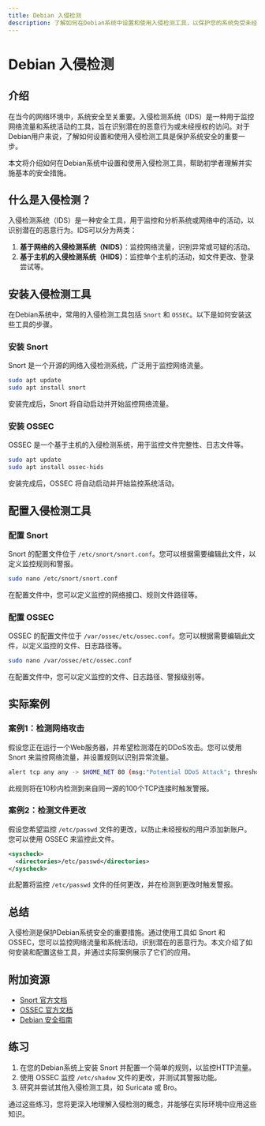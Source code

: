 ```yaml
---
title: Debian 入侵检测
description: 了解如何在Debian系统中设置和使用入侵检测工具，以保护您的系统免受未经授权的访问和攻击。
---
```


# Debian 入侵检测

## 介绍

在当今的网络环境中，系统安全至关重要。入侵检测系统（IDS）是一种用于监控网络流量和系统活动的工具，旨在识别潜在的恶意行为或未经授权的访问。对于Debian用户来说，了解如何设置和使用入侵检测工具是保护系统安全的重要一步。

本文将介绍如何在Debian系统中设置和使用入侵检测工具，帮助初学者理解并实施基本的安全措施。

## 什么是入侵检测？

入侵检测系统（IDS）是一种安全工具，用于监控和分析系统或网络中的活动，以识别潜在的恶意行为。IDS可以分为两类：

1. **基于网络的入侵检测系统（NIDS）**：监控网络流量，识别异常或可疑的活动。
2. **基于主机的入侵检测系统（HIDS）**：监控单个主机的活动，如文件更改、登录尝试等。

## 安装入侵检测工具

在Debian系统中，常用的入侵检测工具包括 `Snort` 和 `OSSEC`。以下是如何安装这些工具的步骤。

### 安装 Snort

Snort 是一个开源的网络入侵检测系统，广泛用于监控网络流量。

```bash
sudo apt update
sudo apt install snort
```

安装完成后，Snort 将自动启动并开始监控网络流量。

### 安装 OSSEC

OSSEC 是一个基于主机的入侵检测系统，用于监控文件完整性、日志文件等。

```bash
sudo apt update
sudo apt install ossec-hids
```

安装完成后，OSSEC 将自动启动并开始监控系统活动。

## 配置入侵检测工具

### 配置 Snort

Snort 的配置文件位于 `/etc/snort/snort.conf`。您可以根据需要编辑此文件，以定义监控规则和警报。

```bash
sudo nano /etc/snort/snort.conf
```

在配置文件中，您可以定义监控的网络接口、规则文件路径等。

### 配置 OSSEC

OSSEC 的配置文件位于 `/var/ossec/etc/ossec.conf`。您可以根据需要编辑此文件，以定义监控的文件、日志路径等。

```bash
sudo nano /var/ossec/etc/ossec.conf
```

在配置文件中，您可以定义监控的文件、日志路径、警报级别等。

## 实际案例

### 案例1：检测网络攻击

假设您正在运行一个Web服务器，并希望检测潜在的DDoS攻击。您可以使用 Snort 来监控网络流量，并设置规则以识别异常流量。

```bash
alert tcp any any -> $HOME_NET 80 (msg:"Potential DDoS Attack"; threshold: type both, track by_src, count 100, seconds 10; sid:1000001;)
```

此规则将在10秒内检测到来自同一源的100个TCP连接时触发警报。

### 案例2：检测文件更改

假设您希望监控 `/etc/passwd` 文件的更改，以防止未经授权的用户添加新账户。您可以使用 OSSEC 来监控此文件。

```xml
<syscheck>
  <directories>/etc/passwd</directories>
</syscheck>
```

此配置将监控 `/etc/passwd` 文件的任何更改，并在检测到更改时触发警报。

## 总结

入侵检测是保护Debian系统安全的重要措施。通过使用工具如 Snort 和 OSSEC，您可以监控网络流量和系统活动，识别潜在的恶意行为。本文介绍了如何安装和配置这些工具，并通过实际案例展示了它们的应用。

## 附加资源

- [Snort 官方文档](https://www.snort.org/documents)
- [OSSEC 官方文档](https://www.ossec.net/docs/)
- [Debian 安全指南](https://www.debian.org/doc/manuals/securing-debian-manual/)

## 练习

1. 在您的Debian系统上安装 Snort 并配置一个简单的规则，以监控HTTP流量。
2. 使用 OSSEC 监控 `/etc/shadow` 文件的更改，并测试其警报功能。
3. 研究并尝试其他入侵检测工具，如 Suricata 或 Bro。

通过这些练习，您将更深入地理解入侵检测的概念，并能够在实际环境中应用这些知识。